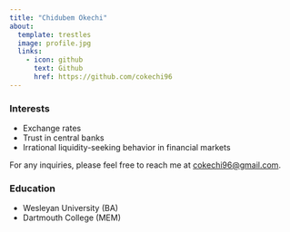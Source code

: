 ```yaml
---
title: "Chidubem Okechi"
about:
  template: trestles
  image: profile.jpg
  links:
    - icon: github
      text: Github
      href: https://github.com/cokechi96
---
```


### Interests
<ul>
  <li>Exchange rates</li>
  <li>Trust in central banks</li>
  <li>Irrational liquidity-seeking behavior in financial markets</li>
</ul>
For any inquiries, please feel free to reach me at <a href="cokechi96@gmail.com">cokechi96@gmail.com</a>.

### Education
<ul>
  <li>Wesleyan University (BA)</li>
  <li>Dartmouth College (MEM)</li>
</ul>